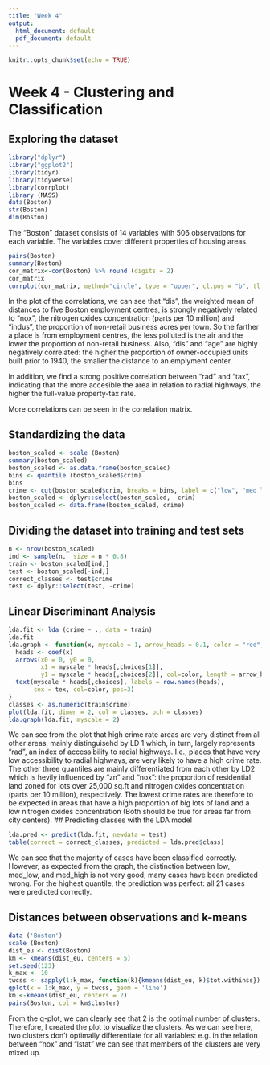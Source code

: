 ```yaml
---
title: "Week 4"
output:
  html_document: default
  pdf_document: default
---
```


```r
knitr::opts_chunk$set(echo = TRUE)
```

# Week 4 - Clustering and Classification
## Exploring the dataset
```r
library("dplyr")
library("ggplot2")
library(tidyr)
library(tidyverse)
library(corrplot)
library (MASS)
data(Boston)
str(Boston)
dim(Boston)
```

The "Boston" dataset consists of 14 variables with 506 observations for each variable. The variables cover different properties of housing areas. 

```r
pairs(Boston)
summary(Boston)
cor_matrix<-cor(Boston) %>% round (digits = 2)
cor_matrix
corrplot(cor_matrix, method="circle", type = "upper", cl.pos = "b", tl.pos = "d", tl.cex = 0.6)
```

In the plot of the correlations, we can see that "dis", the weighted mean of distances to five Boston employment centres, is strongly negatively related to "nox", the nitrogen oxides concentration (parts per 10 million) and "indus", the proportion of non-retail business acres per town. So the farther a place is from employment centres, the less polluted is the air and the lower the proportion of non-retail business. Also, "dis" and "age" are highly negatively correlated: the higher the proportion of owner-occupied units built prior to 1940, the smaller the distance to an emplyment center.

In addition, we find a strong positive correlation between "rad" and "tax", indicating that the more accesible the area in relation to radial highways, the higher the full-value property-tax rate.

More correlations can be seen in the correlation matrix.

## Standardizing the data
```r
boston_scaled <- scale (Boston)
summary(boston_scaled)
boston_scaled <- as.data.frame(boston_scaled)
bins <- quantile (boston_scaled$crim)
bins
crime <- cut(boston_scaled$crim, breaks = bins, label = c("low", "med_low", "med_high", "high"), include.lowest = TRUE)
boston_scaled <- dplyr::select(boston_scaled, -crim)
boston_scaled <- data.frame(boston_scaled, crime)
```
## Dividing the dataset into training and test sets
```r
n <- nrow(boston_scaled)
ind <- sample(n,  size = n * 0.8)
train <- boston_scaled[ind,]
test <- boston_scaled[-ind,]
correct_classes <- test$crime
test <- dplyr::select(test, -crime)
```

## Linear Discriminant Analysis
```r
lda.fit <- lda (crime ~ ., data = train)
lda.fit
lda.graph <- function(x, myscale = 1, arrow_heads = 0.1, color = "red", tex = 0.75, choices = c(1,2)){
  heads <- coef(x)
  arrows(x0 = 0, y0 = 0, 
         x1 = myscale * heads[,choices[1]], 
         y1 = myscale * heads[,choices[2]], col=color, length = arrow_heads)
  text(myscale * heads[,choices], labels = row.names(heads), 
       cex = tex, col=color, pos=3)
}
classes <- as.numeric(train$crime)
plot(lda.fit, dimen = 2, col = classes, pch = classes)
lda.graph(lda.fit, myscale = 2)
```

We can see from the plot that high crime rate areas are very distinct from all other areas, mainly distinguisehd by LD 1 which, in turn, largely represents "rad", an index of accessibility to radial highways. I.e., places that have very low accessibility to radial highways, are very likely to have a high crime rate.
The other three quantiles are mainly differentiated from each other by LD2 which is hevily influenced by "zn" and "nox": the proportion of residential land zoned for lots over 25,000 sq.ft and nitrogen oxides concentration (parts per 10 million), respectively. The lowest crime rates are therefore to be expected in areas that have a high proportion of big lots of land and a low nitrogen oxides concentration (Both should be true for areas far from city centers).
## Predicting classes with the LDA model
```r
lda.pred <- predict(lda.fit, newdata = test)
table(correct = correct_classes, predicted = lda.pred$class)
```

We can see that the majority of cases have been classified correctly. However, as expected from the graph, the distinction between low, med_low, and med_high is not very good; many cases have been predicted wrong. For the highest quantile, the prediction was perfect: all 21 cases were predicted correctly.

## Distances between observations and k-means
```r
data ('Boston')
scale (Boston)
dist_eu <- dist(Boston)
km <- kmeans(dist_eu, centers = 5)
set.seed(123)
k_max <- 10
twcss <- sapply(1:k_max, function(k){kmeans(dist_eu, k)$tot.withinss})
qplot(x = 1:k_max, y = twcss, geom = 'line')
km <-kmeans(dist_eu, centers = 2)
pairs(Boston, col = km$cluster)
```

From the q-plot, we can clearly see that 2 is the optimal number of clusters. Therefore, I created the plot to visualize the clusters. As we can see here, two clusters don't optimally differentiate for all variables: e.g. in the relation between "nox" and "lstat" we can see that members of the clusters are very mixed up.